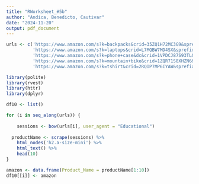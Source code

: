 ```yaml
---
title: "RWorksheet_#5b"
author: "Andica, Benedicto, Cautivar"
date: "2024-11-20"
output: pdf_document
---
```


```r
urls <- c('https://www.amazon.com/s?k=backpacks&crid=35ZQ1H72MC3G9&sprefix=backpacks%2Caps%2C590&ref=nb_sb_ss_ts-doa-p_3_9', 
          'https://www.amazon.com/s?k=laptops&crid=L7MQBW7MD4SX&sprefix=laptopb%2Caps%2C1304&\ref=nb_sb_noss_2',
          'https://www.amazon.com/s?k=phone+case&dc&crid=1VPDCJ87S93TL&sprefix=phone+cas%2Caps%2C451&ref=a9_asc_1',
          'https://www.amazon.com/s?k=mountain+bike&crid=1ZQR71S8XHZN6&sprefix=mountain+bik%2Caps%2C499&ref=nb_sb_noss_2',
          'https://www.amazon.com/s?k=tshirt&crid=2RQIP7MP6IYAW&sprefix=tshirt%2Caps%2C443&ref=nb_sb_noss_2')

library(polite)
library(rvest)
library(httr)
library(dplyr)

df10 <- list()

for (i in seq_along(urls)) {
  
    sessions <- bow(urls[i], user_agent = "Educational")
  
  productName <- scrape(sessions) %>%
    html_nodes('h2.a-size-mini') %>% 
    html_text() %>%
    head(10) 
}

amazon <- data.frame(Product_Name = productName[1:10])
df10[[i]] <- amazon
```


